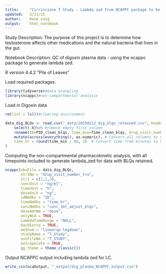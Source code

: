 ```yaml
---
title:     "Cirrincione T Study - Lambda zed from NCAPPC package to be used in Python imputation"
updated:   3/11/25
author:    Rene coig
output:    html_notebook
---
```

Study Description: The purpose of this project is to determine how testosterone affects other medications and the natural bacteria that lives in the gut.

Notebook Description: QC of digoxin plasma data - using the ncappc package to generate lambda zed.

R version 4.4.2 "Pile of Leaves"

Load required packages.
```r
library(tidyverse)#data wrangling 
library(ncappc)#non-compartmental analysis
```
Load in Digoxin data
```r
rm(list = ls())#clearing environment

data_dig_BLQs <- read.csv("_data/20250212_dig_blqs_retained.csv", header = TRUE)%>%
    select(-X)%>% #remove empty first column
    rename(ID=PID_clean_blqs, time_min=Time_clean_blqs, drug_visit_number_tru = visits_blqs)%>% #These data include BLQ values
    mutate(across(everything(), as.numeric), # Convert all columns to numeric for compatibility with ncappc package
    time_hr = round(time_min / 60, 2)  # Convert time from minutes to hours with 2 decimal places
)
```
Computing the non-compartmental pharmacokinetic analysis, with all timepoints included to generate lambda_zed for data with BLQs retained.
```r
ncappc(obsFile = data_dig_BLQs,
       str1Nm = "drug_visit_number_tru",
       str1 = c(1,2,3),
       concUnit = "ng/ml",
       timeUnit = "h",
       doseUnit = "ng",
       idNmObs = "ID",
       timeNmObs = "time_hr",
       concNmObs = "conc_1ml_adjust_blqs",
       doseAmtNm = "dose",
       onlyNCA = TRUE,
       LambdaTimeRange = "NULL",
       backExtrp = TRUE,
       method = "linearup-logdown",
       studyName = "T_Study",
       outFileNm = "T_STUDY",
       extrapolate = TRUE,
       gg_theme = theme_classic())
```
Output NCAPPC output including lambda zed for LC.
```r
write_csv(ncaOutput, "_output/dig_plasma_NCAPPC_output.csv")
```